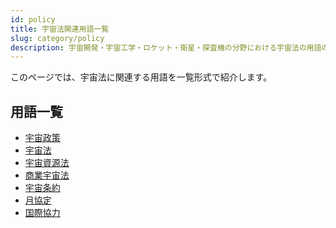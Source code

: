 ```yaml
---
id: policy
title: 宇宙法関連用語一覧
slug: category/policy
description: 宇宙開発・宇宙工学・ロケット・衛星・探査機の分野における宇宙法の用語の一覧です．意味・定義・概要・説明ページへと移ることができます．
---
```



<Head>
  <script type="application/ld+json">
    {`{
      "@context": "https://schema.org",
      "@type": "DefinedTerm",
      "name": "宇宙法関連用語一覧",
      "inDefinedTermSet": "https://www.space-portal.org",
      "termCode": "category/policy",
      "description": "宇宙開発・宇宙工学・ロケット・衛星・探査機の分野における宇宙法用語の一覧です．意味・定義・概要・説明ページへと移ることができます．",
      "url": "https://www.space-portal.org/docs/category/policy"
    }`}
  </script>
</Head>

このページでは、宇宙法に関連する用語を一覧形式で紹介します。

## 用語一覧

- [宇宙政策](/docs/policy/space-policy)
- [宇宙法](/docs/policy/space-law)
- [宇宙資源法](/docs/policy/space-resources-law)
- [商業宇宙法](/docs/policy/commercial-space-law)
- [宇宙条約](/docs/policy/outer-space-treaty)
- [月協定](/docs/policy/moon-agreement)
- [国際協力](/docs/policy/international-cooperation)
